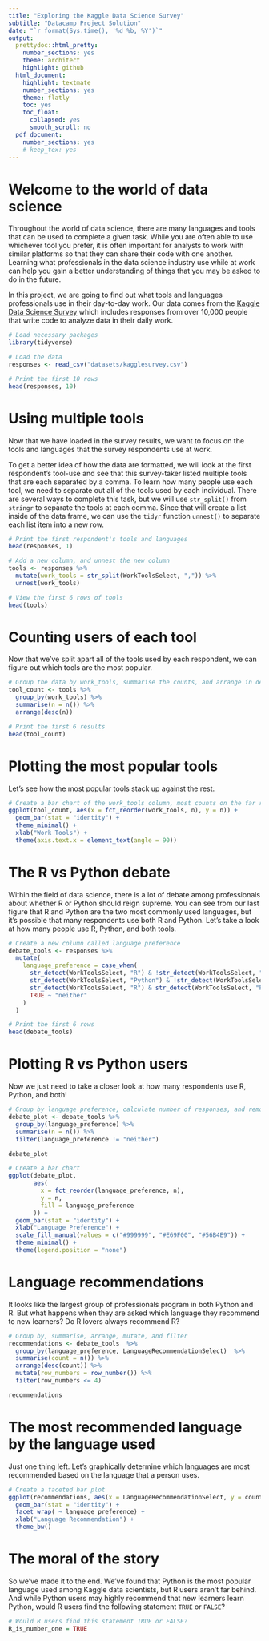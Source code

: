 ```yaml
---
title: "Exploring the Kaggle Data Science Survey"
subtitle: "Datacamp Project Solution"
date: "`r format(Sys.time(), '%d %b, %Y')`"
output: 
  prettydoc::html_pretty:
    number_sections: yes
    theme: architect
    highlight: github
  html_document:
    highlight: textmate
    number_sections: yes
    theme: flatly
    toc: yes
    toc_float:
      collapsed: yes
      smooth_scroll: no
  pdf_document:
    number_sections: yes
    # keep_tex: yes
---
```


# Welcome to the world of data science

Throughout the world of data science, there are many languages and tools that can be used to complete a given task. While you are often able to use whichever tool you prefer, it is often important for analysts to work with similar platforms so that they can share their code with one another. Learning what professionals in the data science industry use while at work can help you gain a better understanding of things that you may be asked to do in the future.

In this project, we are going to find out what tools and languages professionals use in their day-to-day work. Our data comes from the [Kaggle Data Science Survey](https://www.kaggle.com/kaggle/kaggle-survey-2017?utm_medium=partner&utm_source=datacamp.com&utm_campaign=ml+survey+case+study) which includes responses from over 10,000 people that write code to analyze data in their daily work.

```r
# Load necessary packages
library(tidyverse)
```

```r
# Load the data
responses <- read_csv("datasets/kagglesurvey.csv")

# Print the first 10 rows
head(responses, 10)
```

# Using multiple tools

Now that we have loaded in the survey results, we want to focus on the tools and languages that the survey respondents use at work.

To get a better idea of how the data are formatted, we will look at the first respondent's tool-use and see that this survey-taker listed multiple tools that are each separated by a comma. To learn how many people use each tool, we need to separate out all of the tools used by each individual. There are several ways to complete this task, but we will use `str_split()` from `stringr` to separate the tools at each comma. Since that will create a list inside of the data frame, we can use the `tidyr` function `unnest()` to separate each list item into a new row.

```r
# Print the first respondent's tools and languages
head(responses, 1)

# Add a new column, and unnest the new column
tools <- responses %>%
  mutate(work_tools = str_split(WorkToolsSelect, ",")) %>%
  unnest(work_tools)

# View the first 6 rows of tools
head(tools)
```

# Counting users of each tool

Now that we've split apart all of the tools used by each respondent, we can figure out which tools are the most popular.

```r
# Group the data by work_tools, summarise the counts, and arrange in descending order
tool_count <- tools %>%
  group_by(work_tools) %>%
  summarise(n = n()) %>%
  arrange(desc(n))

# Print the first 6 results
head(tool_count)
```

# Plotting the most popular tools

Let's see how the most popular tools stack up against the rest.

```r
# Create a bar chart of the work_tools column, most counts on the far right
ggplot(tool_count, aes(x = fct_reorder(work_tools, n), y = n)) +
  geom_bar(stat = "identity") +
  theme_minimal() +
  xlab("Work Tools") +
  theme(axis.text.x = element_text(angle = 90))
```

# The R vs Python debate

Within the field of data science, there is a lot of debate among professionals about whether R or Python should reign supreme. You can see from our last figure that R and Python are the two most commonly used languages, but it's possible that many respondents use both R and Python. Let's take a look at how many people use R, Python, and both tools.

```r
# Create a new column called language preference
debate_tools <- responses %>%
  mutate(
    language_preference = case_when(
      str_detect(WorkToolsSelect, "R") & !str_detect(WorkToolsSelect, "Python") ~ "R",
      str_detect(WorkToolsSelect, "Python") & !str_detect(WorkToolsSelect, "R") ~ "Python",
      str_detect(WorkToolsSelect, "R") & str_detect(WorkToolsSelect, "Python") ~ "both",
      TRUE ~ "neither"
    )
  )

# Print the first 6 rows
head(debate_tools)
```

# Plotting R vs Python users

Now we just need to take a closer look at how many respondents use R, Python, and both!

```r
# Group by language preference, calculate number of responses, and remove "neither"
debate_plot <- debate_tools %>%
  group_by(language_preference) %>%
  summarise(n = n()) %>%
  filter(language_preference != "neither")

debate_plot

# Create a bar chart
ggplot(debate_plot,
       aes(
         x = fct_reorder(language_preference, n),
         y = n,
         fill = language_preference
       )) +
  geom_bar(stat = "identity") +
  xlab("Language Preference") +
  scale_fill_manual(values = c("#999999", "#E69F00", "#56B4E9")) +
  theme_minimal() +
  theme(legend.position = "none")
```

# Language recommendations

It looks like the largest group of professionals program in both Python and R. But what happens when they are asked which language they recommend to new learners? Do R lovers always recommend R?

```r
# Group by, summarise, arrange, mutate, and filter
recommendations <- debate_tools  %>%
  group_by(language_preference, LanguageRecommendationSelect)  %>%
  summarise(count = n()) %>%
  arrange(desc(count)) %>%
  mutate(row_numbers = row_number()) %>%
  filter(row_numbers <= 4)

recommendations
```

# The most recommended language by the language used

Just one thing left. Let's graphically determine which languages are most recommended based on the language that a person uses.

```r
# Create a faceted bar plot
ggplot(recommendations, aes(x = LanguageRecommendationSelect, y = count)) +
  geom_bar(stat = "identity") +
  facet_wrap( ~ language_preference) +
  xlab("Language Recommendation") +
  theme_bw()
```

# The moral of the story

So we've made it to the end. We've found that Python is the most popular language used among Kaggle data scientists, but R users aren't far behind. And while Python users may highly recommend that new learners learn Python, would R users find the following statement `TRUE` or `FALSE`?

```r
# Would R users find this statement TRUE or FALSE?
R_is_number_one = TRUE
```

